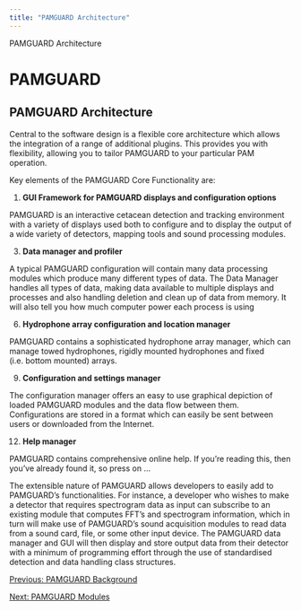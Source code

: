 ```yaml
---
title: "PAMGUARD Architecture"
---
```

 PAMGUARD Architecture  

PAMGUARD
========

PAMGUARD Architecture
---------------------

  

Central to the software design is a flexible core architecture which allows the integration of a range of additional plugins. This provides you with flexibility, allowing you to tailor PAMGUARD to your particular PAM operation.

Key elements of the PAMGUARD Core Functionality are:

1.  **GUI Framework for PAMGUARD displays and configuration options**
    

PAMGUARD is an interactive cetacean detection and tracking environment with a variety of displays used both to configure and to display the output of a wide variety of detectors, mapping tools and sound processing modules.

3.  **Data manager and profiler**
    

A typical PAMGUARD configuration will contain many data processing modules which produce many different types of data. The Data Manager handles all types of data, making data available to multiple displays and processes and also handling deletion and clean up of data from memory. It will also tell you how much computer power each process is using

6.  **Hydrophone array configuration and location manager**
    

PAMGUARD contains a sophisticated hydrophone array manager, which can manage towed hydrophones, rigidly mounted hydrophones and fixed (i.e. bottom mounted) arrays.

9.  **Configuration and settings manager**
    

The configuration manager offers an easy to use graphical depiction of loaded PAMGUARD modules and the data flow between them. Configurations are stored in a format which can easily be sent between users or downloaded from the Internet.

12.  **Help manager**
    

PAMGUARD contains comprehensive online help. If you're reading this, then you've already found it, so press on ...

The extensible nature of PAMGUARD allows developers to easily add to PAMGUARD's functionalities. For instance, a developer who wishes to make a detector that requires spectrogram data as input can subscribe to an existing module that computes FFT's and spectrogram information, which in turn will make use of PAMGUARD's sound acquisition modules to read data from a sound card, file, or some other input device. The PAMGUARD data manager and GUI will then display and store output data from their detector with a minimum of programming effort through the use of standardised detection and data handling class structures.

[Previous: PAMGUARD Background](pamguardBackground.html)

[Next: PAMGUARD Modules](modules.html)